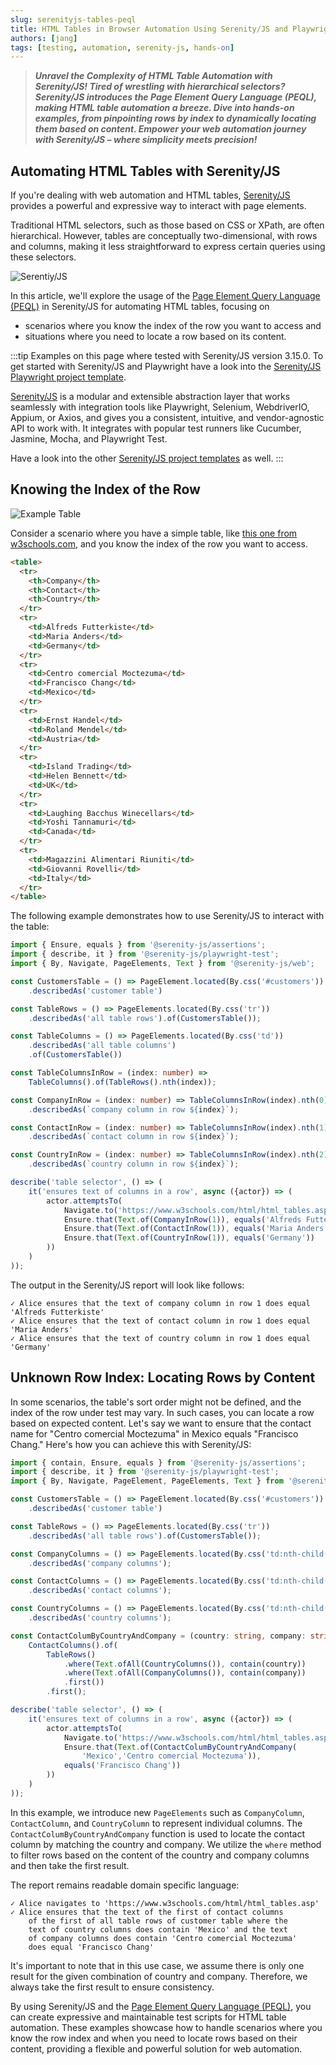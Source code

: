 ```yaml
---
slug: serenityjs-tables-peql
title: HTML Tables in Browser Automation Using Serenity/JS and Playwright
authors: [jang]
tags: [testing, automation, serenity-js, hands-on]
---
```

>***Unravel the Complexity of HTML Table Automation with Serenity/JS! Tired of wrestling with hierarchical selectors? Serenity/JS introduces the Page Element Query Language (PEQL), making HTML table automation a breeze. Dive into hands-on examples, from pinpointing rows by index to dynamically locating them based on content. Empower your web automation journey with Serenity/JS – where simplicity meets precision!***
## Automating HTML Tables with Serenity/JS

If you're dealing with web automation and HTML tables, 
[Serenity/JS](https://serenity-js.org/) provides a powerful and expressive way to interact with page elements. 

Traditional HTML selectors, such as those
based on CSS or XPath, are often hierarchical. 
However, tables are conceptually two-dimensional, 
with rows and columns, making it less straightforward 
to express certain queries using these selectors.

![Serentiy/JS](/img/SerenityJS.png)

In this article, we'll explore the usage of the 
[Page Element Query Language (PEQL)](https://serenity-js.org/handbook/web-testing/page-element-query-language/)
in Serenity/JS for automating HTML tables, focusing on 
- scenarios where you know the index of the row you want to access and 
- situations where you need to locate a row based on its content.

:::tip
Examples on this page where tested with Serenity/JS version 3.15.0.
To get started with Serenity/JS and Playwright have a look into the
[Serenity/JS Playwright project template](https://github.com/serenity-js/serenity-js-playwright-test-template).

[Serenity/JS](https://serenity-js.org/) is a modular and extensible abstraction layer that works seamlessly 
with integration tools like Playwright, Selenium, WebdriverIO, Appium, or Axios, 
and gives you a consistent, intuitive, and vendor-agnostic API to work with.
It integrates with popular test runners like Cucumber, Jasmine, Mocha, and Playwright Test.

Have a look into the other [Serenity/JS project templates](https://serenity-js.org/handbook/getting-started/project-templates/) as well.
:::


## Knowing the Index of the Row

![Example Table](/img/Example-Table.png)

Consider a scenario where you have a simple table, like [this one from w3schools.com](https://www.w3schools.com/html/html_tables.asp), and you know the index of the row you want to access.

```html
<table>
  <tr>
    <th>Company</th>
    <th>Contact</th>
    <th>Country</th>
  </tr>
  <tr>
    <td>Alfreds Futterkiste</td>
    <td>Maria Anders</td>
    <td>Germany</td>
  </tr>
  <tr>
    <td>Centro comercial Moctezuma</td>
    <td>Francisco Chang</td>
    <td>Mexico</td>
  </tr>
  <tr>
    <td>Ernst Handel</td>
    <td>Roland Mendel</td>
    <td>Austria</td>
  </tr>
  <tr>
    <td>Island Trading</td>
    <td>Helen Bennett</td>
    <td>UK</td>
  </tr>
  <tr>
    <td>Laughing Bacchus Winecellars</td>
    <td>Yoshi Tannamuri</td>
    <td>Canada</td>
  </tr>
  <tr>
    <td>Magazzini Alimentari Riuniti</td>
    <td>Giovanni Rovelli</td>
    <td>Italy</td>
  </tr>
</table>
```

 The following example demonstrates how to use Serenity/JS to interact with the table:

```typescript
import { Ensure, equals } from '@serenity-js/assertions';
import { describe, it } from '@serenity-js/playwright-test';
import { By, Navigate, PageElements, Text } from '@serenity-js/web';

const CustomersTable = () => PageElement.located(By.css('#customers'))
    .describedAs('customer table')

const TableRows = () => PageElements.located(By.css('tr'))
    .describedAs('all table rows').of(CustomersTable());

const TableColumns = () => PageElements.located(By.css('td'))
    .describedAs('all table columns')
    .of(CustomersTable())

const TableColumnsInRow = (index: number) => 
    TableColumns().of(TableRows().nth(index));

const CompanyInRow = (index: number) => TableColumnsInRow(index).nth(0)
    .describedAs(`company column in row ${index}`);

const ContactInRow = (index: number) => TableColumnsInRow(index).nth(1)
    .describedAs(`contact column in row ${index}`);

const CountryInRow = (index: number) => TableColumnsInRow(index).nth(2)
    .describedAs(`country column in row ${index}`);

describe('table selector', () => (
    it('ensures text of columns in a row', async ({actor}) => (
        actor.attemptsTo(
            Navigate.to('https://www.w3schools.com/html/html_tables.asp'),
            Ensure.that(Text.of(CompanyInRow(1)), equals('Alfreds Futterkiste')),
            Ensure.that(Text.of(ContactInRow(1)), equals('Maria Anders')),
            Ensure.that(Text.of(CountryInRow(1)), equals('Germany'))
        ))
    )
));
```
The output in the Serenity/JS report will look like follows:

```
✓ Alice ensures that the text of company column in row 1 does equal 'Alfreds Futterkiste'
✓ Alice ensures that the text of contact column in row 1 does equal 'Maria Anders'
✓ Alice ensures that the text of country column in row 1 does equal 'Germany'
```
## Unknown Row Index: Locating Rows by Content

In some scenarios, the table's sort order might not be defined, and the index of the row under test may vary. In such cases, you can locate a row based on expected content. Let's say we want to ensure that the contact name for "Centro comercial Moctezuma" in Mexico equals "Francisco Chang." Here's how you can achieve this with Serenity/JS:

```typescript
import { contain, Ensure, equals } from '@serenity-js/assertions';
import { describe, it } from '@serenity-js/playwright-test';
import { By, Navigate, PageElement, PageElements, Text } from '@serenity-js/web';

const CustomersTable = () => PageElement.located(By.css('#customers'))
    .describedAs('customer table')

const TableRows = () => PageElements.located(By.css('tr'))
    .describedAs('all table rows').of(CustomersTable());

const CompanyColumns = () => PageElements.located(By.css('td:nth-child(1)'))
    .describedAs('company columns');

const ContactColumns = () => PageElements.located(By.css('td:nth-child(2)'))
    .describedAs('contact columns');

const CountryColumns = () => PageElements.located(By.css('td:nth-child(3)'))
    .describedAs('country columns');

const ContactColumByCountryAndCompany = (country: string, company: string) => 
    ContactColumns().of(
        TableRows()
            .where(Text.ofAll(CountryColumns()), contain(country))
            .where(Text.ofAll(CompanyColumns()), contain(company))
            .first())
        .first();

describe('table selector', () => (
    it('ensures text of columns in a row', async ({actor}) => (
        actor.attemptsTo(
            Navigate.to('https://www.w3schools.com/html/html_tables.asp'),
            Ensure.that(Text.of(ContactColumByCountryAndCompany(
                'Mexico','Centro comercial Moctezuma')),
            equals('Francisco Chang'))
        ))
    )
));
```

In this example, we introduce new `PageElements` such as `CompanyColumn`, `ContactColumn`, and `CountryColumn` to represent individual columns. The `ContactColumByCountryAndCompany` function is used to locate the contact column by matching the country and company. We utilize the `where` method to filter rows based on the content of the country and company columns and then take the first result.

The report remains readable domain specific language:

```
✓ Alice navigates to 'https://www.w3schools.com/html/html_tables.asp'
✓ Alice ensures that the text of the first of contact columns 
    of the first of all table rows of customer table where the 
    text of country columns does contain 'Mexico' and the text 
    of company columns does contain 'Centro comercial Moctezuma' 
    does equal 'Francisco Chang'
```

It's important to note that in this use case, we assume there is only one result for the given combination of country and company. Therefore, we always take the first result to ensure consistency.

By using Serenity/JS and the [Page Element Query Language (PEQL)](https://serenity-js.org/handbook/web-testing/page-element-query-language/), you can create expressive and maintainable test scripts for HTML table automation. These examples showcase how to handle scenarios where you know the row index and when you need to locate rows based on their content, providing a flexible and powerful solution for web automation.